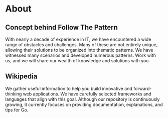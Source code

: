# About

## Concept behind Follow The Pattern

With nearly a decade of experience in IT, we have encountered a wide range of obstacles and challenges.
Many of these are not entirely unique, allowing their solutions to be organized into thematic patterns.
We have witnessed many scenarios and developed numerous patterns. Work with us, and we will share our wealth of knowledge and solutions with you.

## Wikipedia

We gather useful information to help you build innovative and forward-thinking web applications. We have carefully selected frameworks and languages that align with this goal.
Although our repository is continuously growing, it currently focuses on providing documentation, explanations, and tips for Go.
